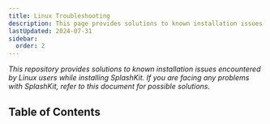 ```yaml
---
title: Linux Troubleshooting
description: This page provides solutions to known installation issues encountered by Linux users while installing or using SplashKit.
lastUpdated: 2024-07-31
sidebar:
  order: 2
---
```


*This repository provides solutions to known installation issues encountered by Linux users while installing SplashKit. If you are facing any problems with SplashKit, refer to this document for possible solutions.*

## Table of Contents
